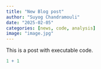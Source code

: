 ```yaml
---
title: "New Blog post"
author: "Suyog Chandramouli"
date: "2025-02-05"
categories: [news, code, analysis]
image: "image.jpg"
---
```


This is a post with executable code.

```r
1 + 1
```
